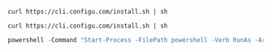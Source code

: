 <CodeGroup>

```shell Linux
curl https://cli.configu.com/install.sh | sh
```

```shell MacOS
curl https://cli.configu.com/install.sh | sh
```

```powershell Windows
powershell -Command "Start-Process -FilePath powershell -Verb RunAs -ArgumentList '-NoProfile','-InputFormat None','-ExecutionPolicy Bypass','-Command ""iex (iwr -UseBasicParsing https://cli.configu.com/install.ps1)""'"
```

</CodeGroup>
